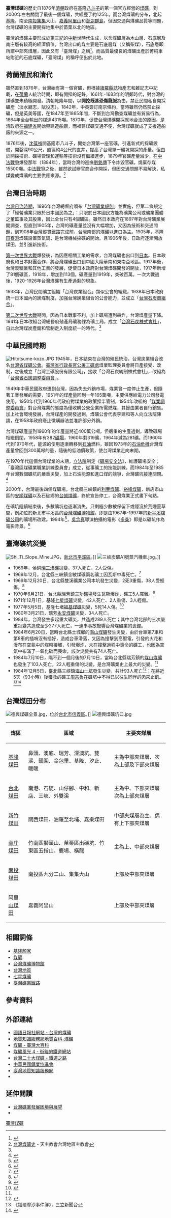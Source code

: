 {{臺灣歷史}}
'''臺灣煤礦'''的歷史自1876年[[清朝|清朝]]政府在基隆[[八斗子|八斗子]]的第一個官方經營的[[煤礦|煤礦]]，到2000年左右關閉了最後一個煤礦，共經歷了約125年。而台灣煤礦的分布，北起[[基隆市|基隆]]，南至[[南投縣|南投]][[集集鎮|集集]]大山、[[嘉義縣|嘉義]][[阿里山鄉|阿里山]]和[[澎湖群島|澎湖群島]]，但因交通與煤礦品質等問題，台灣煤礦的主要開採地集中於苗栗以北的地區。

臺灣的煤礦主要形成於[[第三紀|第三紀]]的[[中新世|中新世]]時代生成，以含煤礦層為木山層、石底層及南庄層有較高的經濟價值，台灣出口的煤主要是石底層煤（又稱柴煤），石底層即所謂中部夾煤層，因此又有「臺灣煤」之稱<ref>{{Cite web |url=http://library.sindian.gov.tw/tw/record/page.asp?record_id=5&record_detail_id=44 |title=新店市志第二章煤礦業 |access-date=2007-07-01 |archive-date=2007-09-28 |archive-url=https://web.archive.org/web/20070928013433/http://library.sindian.gov.tw/tw/record/page.asp?record_id=5&record_detail_id=44 |dead-url=yes }}</ref>。而品質最優良的煤礦出產於菁桐車站附近的石底煤礦，「臺灣煤」的稱呼便出於此地。

==荷蘭殖民和清代==
雖然直到1876年，台灣始有第一個官礦，但根據[[諸羅縣誌|諸羅縣誌]]物產志和雜記志中記載，在[[荷蘭|荷蘭]]人統治時期，即有開採的記錄。1661年-1683年的明鄭時代，對台灣的煤礦並未積極開發。清朝乾隆年間，以'''開挖既甚恐傷龍脈'''為由，禁止民間私自開採礦產（淡水廳志，賦役志）。1842年，中英簽訂南京條約，當時雖然仍然禁止採礦，但是英美等國，在1847年至1865年間，不斷到台灣勘查煤礦並有貿易行為，1864年全台輸出的煤達4315噸。1870年，促使台灣煤礦開採就地合法的原因，是清政府在[[福建省|福建省]]開始興建造船廠，而福建煤礦交通不便，台灣煤礦就成了支援造船廠的來源之一。

1876年後，[[沈葆禎|沈葆禎]]開基隆市八斗子，開始台灣第一座官礦，引進新式的採礦設備，開鑿深90公尺，直徑約4公尺的直井，提高了台灣單一礦坑開採的產量。但由於開採技術、礦場管理和運輸等技術沒有繼續進步，1879年官礦產量減少，在[[中法戰爭|中法戰爭]]爆發那年（1884年），當時台灣的巡撫[[劉銘傳|劉銘傳]]下令炸毀官礦，燒棄存煤15500噸。[[中法戰爭|中法戰爭]]之後，雖然欲試辦官商合作開採，但因交通問題不易解決，私煤變成煤礦的主要供應來源。<ref name="#1">[http://www.catholic.org.tw/cicm/cicm_works/Chingjen/7-01.htm 台灣煤礦史] {{Wayback|url=http://www.catholic.org.tw/cicm/cicm_works/Chingjen/7-01.htm |date=20070630171454 }} - 天主教會台灣地區主教會</ref>

==台灣日治時期==
[[台灣日治時期|台灣日治時期]]，1896年台灣總督府頒布「[[台灣礦業規則|台灣礦業規則]]」並實施，但第二條規定了「經營礦業只限於日本國民為之」：只限於日本國民方能為礦業公司或礦業團體之董監事及其股東，因此全台只有4個礦區。雖然日本政府在1897年對台灣礦業展開調查，但直到1905年，台灣的礦產量並沒有大幅增加，又因為技術和交通問題，到1908年台灣縱貫鐵路完成前，台灣南部的煤礦以進口為主。1905年，基隆[[田寮港|田寮港]]煤礦設置蒸氣鍋，是台灣機械採礦的開始。且1906年後，日政府逐漸開放煤田，並引進新技術。

[[第一次世界大戰|第一次世界大戰]]爆發後，為因應相關工業的需求，台灣煤礦也出口到[[日本|日本]]。日本政府也和日本財團合作，將台灣煤礦出口到中國大陸華南和東南亞地區。1917年後，台灣製糖業和其他工業的發展，促使日本政府對台灣煤礦開發的開放，1917年新增了81個礦區，1918年，增加到113個。礦產量到1919年，突破百萬。一次大戰過後，1920-1926年台灣煤礦有生產過剩的現象。

1933年，台灣民間礦主組織「台灣炭業組合」類似公會的組織，1938年日本政府統一日本國內的炭煤制度，加強台灣炭業組合的公會能力，並成立「[[台灣石炭商組合|台灣石炭商組合]]」。

[[第二次世界大戰|第二次世界大戰]]期間，因為日本戰事不利，加上礦場遭到轟炸，台灣煤產量下降。1941年日本改組台灣總督府殖產局礦務課為礦工局，成立「[[台灣石炭株式會社|台灣石炭株式會社]]」，自此台灣煤炭產銷和管制走入制度統一的時代。<ref name="#1"/>

==中華民國時期==
[[File:Hitotsume-kozo.JPG|thumb]]
1945年，日本結束在台灣的殖民統治，台灣炭業組合改名[[台灣省煤礦公會|台灣省煤礦公會]]。[[臺灣省行政長官公署工礦處|臺灣省行政長官公署工礦處]]煤業監理委員會將日產接受、改制，之後成立「台灣工礦股份有限公司」，接收「台灣石炭統制株式會社」，改組為「[[台灣省石炭調整委員會|台灣省石炭調整委員會]]」。

1949年中華民國政府遷到台灣，因為失去外銷市場，煤業曾一度停止生產，但隨著工業發展的需要，1951年的煤產量回到一年165萬噸，主要供應給電力公司發電使用。1950年代到1960年代政府對煤業的政策採半管制，1954年改組的「[[煤業調整委員會|煤業調整委員會]]」對台灣煤業的態度為僅收購公營企業所需燃煤，其餘由業者自行銷售。加上社會環境發展，台灣煤產的開發過剩，煤礦公會代表李建和等人向立法院陳請，在1958年政府廢止徵購辦法並准許部分外銷。

台灣煤礦產量到1960年的年產量將近400萬公噸，但嚴重的生產過剩，導致礦場相繼倒閉，1958年有382[[礦場|礦場]]，1960年剩319礦，1964年減為281礦。而1960年代到1970年代，能源的使用逐漸轉移到[[石油|石油]]燃料，雖因1973年的[[石油危機|石油危機]]台灣煤產量曾回到300萬噸的量，隨後的低油價政策，使台灣煤業走向末期。

在1970年代這個台灣煤業的末期，[[立法院|立法院]]制定《[[礦場安全法|礦場安全法]]》，維護礦場安全；「臺灣區煤礦業職業訓練委員會」成立，從事礦工的技能訓練。而1984年至1985年台灣數個礦坑的嚴重災變，加上石油能源和進口煤的競爭，台灣礦坑接連關閉。<ref name=":0">{{Cite web|url=http://storytaiwan.tw/Story_Detail_c.aspx?n=DBCC3957B615E0D5&s=FA2498FE8777CEB8&tn=100576041DF47179|title=見證臺灣礦業的煤鄉人|accessdate=2017-03-06|author=胡景昭口述，中視執行團隊製作|date=2013年11月28日|publisher=臺灣故事島|archive-date=2021-01-09|archive-url=https://web.archive.org/web/20210109035254/https://storytaiwan.tw/Story_Detail_c.aspx?n=DBCC3957B615E0D5&s=FA2498FE8777CEB8&tn=100576041DF47179|dead-url=no}}</ref>

2000年，台灣最後四個煤礦場，台北縣三峽鎮的[[利豐煤礦|利豐煤礦]]、[[裕峰煤礦|裕峰煤礦]]，新店市山區的[[安順煤礦|安順煤礦]]以及石碇鄉的[[台誠煤礦|台誠煤礦]]，終於宣告停工，台灣煤業正式畫下句點。

在礦坑陸續結束後，多數礦坑也逐漸消失，只剩極少數被保留下或隱沒於荒煙蔓草間，例如位於新北市平溪區的[[台灣煤礦博物館|台灣煤礦博物館]]，即是由1967年-1997年的[[新平溪煤礦公司|新平溪煤礦公司]]的礦場所改建。1994年<ref>{{Cite web |url=http://coal.him10.com/all.htm |title=新平溪煤礦博物館 |accessdate=2007-06-30 |archive-date=2007-07-11 |archive-url=https://web.archive.org/web/20070711045309/http://coal.him10.com/all.htm |dead-url=yes }}</ref>，[[吳念真|吳念真]]導演拍攝的電影《[[多桑_(電影)|多桑]]》即是以礦坑作為電影背景。<ref>{{Cite web|url=http://www.tonyhuang39.com/tony0042.html|title=十分．新平溪煤礦．礦業輓歌（Tony的自然人文旅記第0042篇）|accessdate=2017-03-06|work=www.tonyhuang39.com|archive-date=2021-01-06|archive-url=https://web.archive.org/web/20210106163132/http://www.tonyhuang39.com/tony0042.html|dead-url=no}}</ref>

==臺灣礦坑災變==
[[File:Shi_Ti_Slope_Mine.JPG|thumb]]，[[新北市|新北市]][[平溪區|平溪區]]。]]
[[File:三峽炭礦A1號蒸汽機車.jpg|thumb]]。]]
*1969年，侯硐[[瑞三煤礦|瑞三煤礦]]災變，37人死亡、2人受傷。
*1969年12月，台北縣三峽鎮金敏煤礦兩名礦工因瓦斯中毒死亡。<ref>{{Cite web |url=http://chinatide.net/xiachao/page_415.htm |title=夏潮聯合會《老礦工口述歷史（7）》 |access-date=2016-05-15 |archive-date=2021-01-06 |archive-url=https://web.archive.org/web/20210106183714/http://chinatide.net/xiachao/page_415.htm |dead-url=no }}</ref>
*1969年12月20日，台北縣雙溪礦業公司本坑發生災變，2死3重傷，38人受輕傷。<ref>{{Cite web |url=http://twstudy.iis.sinica.edu.tw/twht/Professional/SimpleTwht.asp?page=1462 |title=中央研究院台灣研究網路化《戰後臺灣歷史年表---學術版》page1462 |access-date=2016-05-15 |archive-date=2021-01-10 |archive-url=https://web.archive.org/web/20210110001614/https://twstudy.iis.sinica.edu.tw/twht/Professional/SimpleTwht.asp?page=1462 |dead-url=no }}</ref>
*1970年6月21日，台北縣瑞芳鎮[[三功礦場|三功礦場]]發生瓦斯爆炸，礦工5人罹難。<ref>{{Cite web |url=http://twstudy.iis.sinica.edu.tw/twht/Professional/SimpleTwht.asp?page=1444 |title=中央研究院台灣研究網路化《戰後臺灣歷史年表---學術版》page1444 |access-date=2016-05-15 |archive-date=2021-01-09 |archive-url=https://web.archive.org/web/20210109052618/https://twstudy.iis.sinica.edu.tw/twht/Professional/SimpleTwht.asp?page=1444 |dead-url=no }}</ref>
*1971年12月1日，基隆[[七星煤礦|七星煤礦]]災變，42人死亡、2人重傷、3人輕傷。
*1977年5月5日，基隆七堵[[福基煤礦|福基煤礦]]災變，5死14人傷。<ref>{{Cite web |url=http://twstudy.iis.sinica.edu.tw/twht/Professional/SimpleTwht.asp?page=1213 |title=中央研究院台灣研究網路化《戰後臺灣歷史年表---學術版》page1213 |access-date=2016-05-15 |archive-date=2021-01-09 |archive-url=https://web.archive.org/web/20210109120759/https://twstudy.iis.sinica.edu.tw/twht/Professional/SimpleTwht.asp?page=1213 |dead-url=no }}</ref>
*1980年3月21日，瑞芳[[永安煤礦|永安煤礦]]災變，34人死亡。
*1984年，台灣發生多起重大礦災，共造成289人死亡；其中台灣北部的三次嚴重災變共造成至少277人死亡，一連串事故敲響台灣煤礦業的喪鐘。
*1984年6月20日，當時台北縣土城鄉的[[海山煤礦|海山煤礦]]發生災變，由於台車第7車和第8車的插哨沒有插好，造成台車滑落，又因為撞擊到高壓電，引發的火花和漫布在空氣中的煤粉接觸，引發爆炸，未在撞擊過程中喪命的礦工，也因為空氣中布滿了一氧化碳而喪命，該次災變共有74人死亡。
*1984年7月10日，隔不到一個月後的7月10日，當時台北縣瑞芳鎮的[[煤山煤礦|煤山煤礦]]也發生了103人死亡，22人輕重傷的災變，是台灣礦業史上最大的災變。<ref name=":0" />
*1984年12月5日，臺北縣三峽鎮[[海山一坑|海山一坑]]發生災變，共計93人死亡<ref>{{Cite web|url=http://ivynimay.blogspot.com/2012/07/1010722-1.html|title=1010722-1三峽-海山一坑煤礦|accessdate=2017-03-06|last=Chang|first=張貼者： Willy|archive-date=2021-01-08|archive-url=https://web.archive.org/web/20210108022316/http://ivynimay.blogspot.com/2012/07/1010722-1.html|dead-url=no}}</ref>；在將近5天（93小時）後獲救的礦工[[周宗魯|周宗魯]]在礦坑中不得已以往生同伴的肉來止飢。<ref name="multiple">《福爾摩沙事件簿》，三立新聞台 </ref><ref>{{Cite news|url=http://www.chinatimes.com/newspapers/20161206000652-260106|title=吃人肉躲過死劫 海山礦災唯一倖存者 走了|last=葉德正|first=|date=2016年12月6日|work=|newspaper=中時電子報|accessdate=2017-03-06|language=zh-TW|archive-date=2021-01-09|archive-url=https://web.archive.org/web/20210109062856/https://www.chinatimes.com/newspapers/20161206000652-260106|dead-url=no}}</ref>

==台灣煤田分布==
[[File:德興煤礦全景.jpg|thumb]]，位於[[台北市|台北市]][[信義區_(臺北市)|信義區]]。]]
[[File:德興煤礦坑口.jpg|thumb]]
{| class="wikitable"
!煤區!!區域!!主要夾煤層
|-
|[[基隆煤田|基隆煤田]]||鼻頭、澳底、瑞芳、深澳坑、雙溪、頭圍、金包里、基隆、汐止、暖暖||主為中部夾煤層、次為上部及下部夾煤層
|-
|[[台北煤田|台北煤田]]||南港、石碇、山仔腳、中和、新店、三峽、外雙溪||主為中、下部夾煤層次為上部夾煤層
|-
|[[新竹煤田|新竹煤田]]||關西煤田、油羅至北埔、嘉樂煤田||中部夾煤層為主、偶有上下部夾煤層
|-
|[[南庄煤田|南庄煤田]]||竹南區獅頭山、苗栗區出磺坑、竹東區五指山、鹿場、橫龍||主為上、中部夾煤層
|-
|[[南投煤田|南投煤田]]||南投區九分二山、集集大山||上部及中部夾煤層
|-
|[[阿里山煤田|阿里山煤田]]||嘉義阿里山||上部及中部夾煤層
|}

==相關詞條==
{{div col|cols=2}}
*[[基隆顏家|基隆顏家]]
*[[煤礦|煤礦]]
*[[台灣煤礦博物館|台灣煤礦博物館]]
*[[台灣地質|台灣地質]]
*[[七星煤礦|七星煤礦]]
*[[臺灣礦業鐵路|臺灣礦業鐵路]]
{{div col end}}

==參考資料==
{{reflist|2}}

==外部連結==
*  [http://www.mdnkids.com/taiwan_coalmine/index2.asp 國語日報社網站 - 台灣的煤礦] {{Wayback|url=http://www.mdnkids.com/taiwan_coalmine/index2.asp |date=20210109104011 }}
*  [http://twgeoref.moeacgs.gov.tw/GipOpenWeb/wSite/ct?xItem=146505&ctNode=1233&mp=105 地質知識服務網地質百科-煤礦] {{Wayback|url=http://twgeoref.moeacgs.gov.tw/GipOpenWeb/wSite/ct?xItem=146505&ctNode=1233&mp=105 |date=20210108093222 }}
*  [http://nrch.culture.tw/twpedia.aspx?id=1701 煤礦 - 臺灣大百科] {{Wayback|url=http://nrch.culture.tw/twpedia.aspx?id=1701 |date=20210107050222 }}
*  [https://web.archive.org/web/20161002102143/http://citycat.theweb.tw/coal04.htm 煤礦風光 4 - 街貓的鐵道網站]
*  [http://www.kurogane-rail.jp/tcmm/ctcmm_shiryo1.html 台灣二十大煤礦 - 鐵道之路]{{Wayback|url=http://www.kurogane-rail.jp/tcmm/ctcmm_shiryo1.html |date=20170316082217 }}
*  [http://maotroc.org.tw/ 中華民國鑛業協進會] {{Wayback|url=http://maotroc.org.tw/ |date=20201201045539 }}
*  [http://twgeoref.moeacgs.gov.tw/GipOpenWeb/wSite/sp?xdUrl=/wSite/query/searchResult.jsp&mp=101&queryWord=%E8%87%BA%E7%81%A3%E7%A4%A6%E6%A5%AD&queryField=fullText 臺灣地質知識服務網] {{Wayback|url=http://twgeoref.moeacgs.gov.tw/GipOpenWeb/wSite/sp?xdUrl=%2FwSite%2Fquery%2FsearchResult.jsp&mp=101&queryWord=%E8%87%BA%E7%81%A3%E7%A4%A6%E6%A5%AD&queryField=fullText |date=20211005142926 }}
* {{facebook|taiwanmine.guarding|臺灣礦業遺址守護聯盟}}

== 延伸閱讀 ==
* [https://web.archive.org/web/20160430083731/http://www.cimme.org.tw/new/PDF-file/5901/011-015.pdf 台灣礦業發展困境與展望]
* 
{{Taiwan topics}}


[[Category:臺灣煤礦|]]